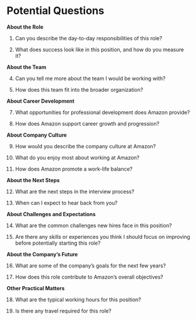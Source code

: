 # Potential Questions

**About the Role**

1.	Can you describe the day-to-day responsibilities of this role?

2.	What does success look like in this position, and how do you measure it?

**About the Team**

4.	Can you tell me more about the team I would be working with?

5.	How does this team fit into the broader organization?

**About Career Development**

7.	What opportunities for professional development does Amazon provide?

8.	How does Amazon support career growth and progression?

**About Company Culture**

9.	How would you describe the company culture at Amazon?

10.	What do you enjoy most about working at Amazon?

11.	How does Amazon promote a work-life balance?

**About the Next Steps**

12.	What are the next steps in the interview process?

13.	When can I expect to hear back from you?

**About Challenges and Expectations**

14.	What are the common challenges new hires face in this position?

15.	Are there any skills or experiences you think I should focus on improving before potentially starting this role?

**About the Company’s Future**

16.	What are some of the company’s goals for the next few years?

17.	How does this role contribute to Amazon’s overall objectives?

**Other Practical Matters**

18.	What are the typical working hours for this position?

19.	Is there any travel required for this role?
